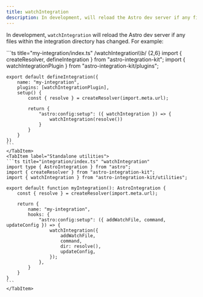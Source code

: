 ```yaml
---
title: watchIntegration
description: In development, will reload the Astro dev server if any files within the integration directory has changed.
---
```


In development, `watchIntegration` will reload the Astro dev server if any files within
the integration directory has changed. For example:

<Tabs>
    <TabItem label="Extended hooks">
	```ts title="my-integration/index.ts" /watchIntegration\\b/ {2,6}
	import { createResolver, defineIntegration } from "astro-integration-kit";
	import { watchIntegrationPlugin } from "astro-integration-kit/plugins";

	export default defineIntegration({
		name: "my-integration",
		plugins: [watchIntegrationPlugin],
		setup() {
			const { resolve } = createResolver(import.meta.url);

			return {
				"astro:config:setup": ({ watchIntegration }) => {
					watchIntegration(resolve())
				}
			}
		}
	})
	```
	</TabItem>
	<TabItem label="Standalone utilities">
	```ts title="integration/index.ts" "watchIntegration"
	import type { AstroIntegration } from "astro";
	import { createResolver } from "astro-integration-kit";
	import { watchIntegration } from "astro-integration-kit/utilities";

	export default function myIntegration(): AstroIntegration {
		const { resolve } = createResolver(import.meta.url);

		return {
			name: "my-integration",
			hooks: {
				"astro:config:setup": ({ addWatchFile, command, updateConfig }) => {
					watchIntegration({
						addWatchFile,
						command,
						dir: resolve(),
						updateConfig,
					});
				},
			}
		}
	}
	``` 
	</TabItem>
</Tabs>
